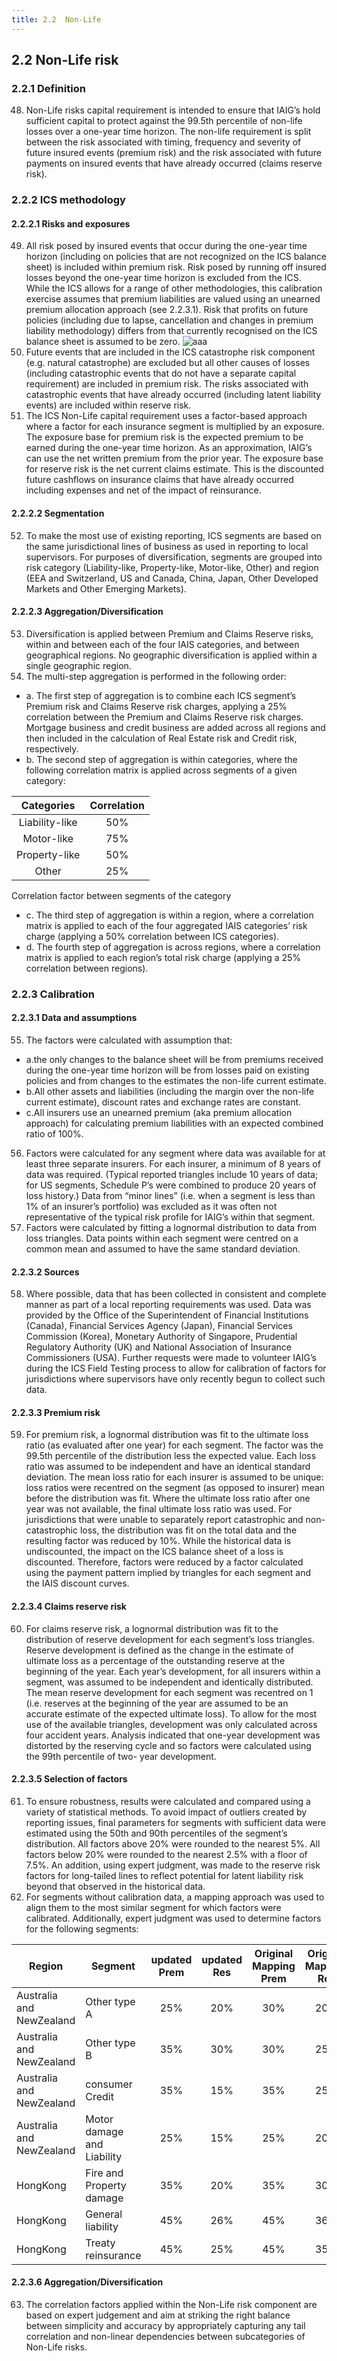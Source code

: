 ```yaml
---
title: 2.2	Non-Life 
---
```

## 2.2	Non-Life risk
### 2.2.1	Definition
48.	Non-Life risks capital requirement is intended to ensure that IAIG’s hold sufficient capital to protect against the 99.5th percentile of non-life losses over a one-year time horizon. The non-life requirement is split between the risk associated with timing, frequency and severity of future insured events (premium risk) and the risk associated with future payments on insured events that have already occurred (claims reserve risk).

### 2.2.2	ICS methodology
#### 2.2.2.1	Risks and exposures
49.	All risk posed by insured events that occur during the one-year time horizon (including on policies that are not recognized on the ICS balance sheet) is included within premium risk. Risk posed by running off insured losses beyond the one-year time horizon is excluded from the ICS. While the ICS allows for a range of other methodologies, this calibration exercise assumes that premium liabilities are valued using an unearned premium allocation approach (see 2.2.3.1). Risk that profits on future policies (including due to lapse, cancellation and changes in premium liability methodology) differs from that currently recognised on the ICS balance sheet is assumed to be zero.
![aaa](/ics/cal49.png)
50.	Future events that are included in the ICS catastrophe risk component (e.g. natural catastrophe) are excluded but all other causes of losses (including catastrophic events that do not have a separate capital requirement) are included in premium risk. The risks associated with catastrophic events that have already occurred (including latent liability events) are included within reserve risk.
51.	The ICS Non-Life capital requirement uses a factor-based approach where a factor for each insurance segment is multiplied by an exposure. The exposure base for premium risk is the expected premium to be earned during the one-year time horizon. As an approximation, IAIG’s can use the net written premium from the prior year. The exposure base for reserve risk is the net current claims estimate. This is the discounted future cashflows on insurance claims that have already occurred including expenses and net of the impact of reinsurance.

#### 2.2.2.2	Segmentation
52.	To make the most use of existing reporting, ICS segments are based on the same jurisdictional lines of business as used in reporting to local supervisors. For purposes of diversification, segments are grouped into risk category (Liability-like, Property-like, Motor-like, Other) and region (EEA and Switzerland, US and Canada, China, Japan, Other Developed Markets and Other Emerging Markets).

#### 2.2.2.3	Aggregation/Diversification
53.	Diversification is applied between Premium and Claims Reserve risks, within and between each of the four IAIS categories, and between geographical regions. No geographic diversification is applied within a single geographic region.
54.	The multi-step aggregation is performed in the following order:
- a. The first step of aggregation is to combine each ICS segment’s Premium risk and Claims Reserve risk charges, applying a 25% correlation between the Premium and Claims Reserve risk charges. Mortgage business and credit business are added across all regions and then included in the calculation of Real Estate risk and Credit risk, respectively.
- b. The second step of aggregation is within categories, where the following correlation matrix is applied across segments of a given category:

|Categories|Correlation|
|:--:|:--:|
|Liability-like |50%|
|Motor-like |75%|
|Property-like |50%|
|Other |25%|

  <GCaption>Correlation factor between segments of the category</GCaption>

- c. The third step of aggregation is within a region, where a correlation matrix is applied to each of the four aggregated IAIS categories’ risk charge (applying a 50% correlation between ICS categories).
- d. The fourth step of aggregation is across regions, where a correlation matrix is applied to each region’s total risk charge (applying a 25% correlation between regions).

### 2.2.3	Calibration
#### 2.2.3.1	Data and assumptions
55.	The factors were calculated with assumption that:
- a.the only changes to the balance sheet will be from premiums received during the one-year time horizon will be from losses paid on existing policies and from changes to the estimates the non-life current estimate.
- b.All other assets and liabilities (including the margin over the non-life current estimate), discount rates and exchange rates are constant.
- c.All insurers use an unearned premium (aka premium allocation approach) for calculating premium liabilities with an expected combined ratio of 100%.
56.	Factors were calculated for any segment where data was available for at least three separate insurers. For each insurer, a minimum of 8 years of data was required. (Typical reported triangles include 10 years of data; for US segments, Schedule P’s were combined to produce 20 years of loss history.) Data from “minor lines” (i.e. when a segment is less than 1% of an insurer’s portfolio) was excluded as it was often not representative of the typical risk profile for IAIG’s within that segment.
57.	Factors were calculated by fitting a lognormal distribution to data from loss triangles. Data points within each segment were centred on a common mean and assumed to have the same standard deviation.

#### 2.2.3.2	Sources
58.	Where possible, data that has been collected in consistent and complete manner as part of a local reporting requirements was used. Data was provided by the Office of the Superintendent of Financial Institutions (Canada), Financial Services Agency (Japan), Financial Services Commission (Korea), Monetary Authority of Singapore, Prudential Regulatory Authority (UK) and National Association of Insurance Commissioners (USA). Further requests were made to volunteer IAIG’s during the ICS Field Testing process to allow for calibration of factors for jurisdictions where supervisors have only recently begun to collect such data.
 


#### 2.2.3.3	Premium risk
59.	For premium risk, a lognormal distribution was fit to the ultimate loss ratio (as evaluated after one year) for each segment. The factor was the 99.5th percentile of the distribution less the expected value. Each loss ratio was assumed to be independent and have an identical standard deviation. The mean loss ratio for each insurer is assumed to be unique: loss ratios were recentred on the segment (as opposed to insurer) mean before the distribution was fit. Where the ultimate loss ratio after one year was not available, the final ultimate loss ratio was used. For jurisdictions that were unable to separately report catastrophic and non-catastrophic loss, the distribution was fit on the total data and the resulting factor was reduced by 10%. While the historical data is undiscounted, the impact on the ICS balance sheet of a loss is discounted. Therefore, factors were reduced by a factor calculated using the payment pattern implied by triangles for each segment and the IAIS discount curves.

#### 2.2.3.4	Claims reserve risk
60.	For claims reserve risk, a lognormal distribution was fit to the distribution of reserve development for each segment’s loss triangles. Reserve development is defined as the change in the estimate of ultimate loss as a percentage of the outstanding reserve at the beginning of the year. Each year’s development, for all insurers within a segment, was assumed to be independent and identically distributed. The mean reserve development for each segment was recentred on 1 (i.e. reserves at the beginning of the year are assumed to be an accurate estimate of the expected ultimate loss). To allow for the most use of the available triangles, development was only calculated across four accident years. Analysis indicated that one-year development was distorted by the reserving cycle and so factors were calculated using the 99th percentile of two- year development.

#### 2.2.3.5	Selection of factors
61.	To ensure robustness, results were calculated and compared using a variety of statistical methods. To avoid impact of outliers created by reporting issues, final parameters for segments with sufficient data were estimated using the 50th and 90th percentiles of the segment’s distribution. All factors above 20% were rounded to the nearest 5%. All factors below 20% were rounded to the nearest 2.5% with a floor of 7.5%. An addition, using expert judgment, was made to the reserve risk factors for long-tailed lines to reflect potential for latent liability risk beyond that observed in the historical data.
62.	For segments without calibration data, a mapping approach was used to align them to the most similar segment for which factors were calibrated. Additionally, expert judgment was used to determine factors for the following segments:

|Region|Segment|updated Prem|updated Res|Original Mapping Prem|Original Mapping Res|
|--|--|:--:|:--:|:--:|:--:|
|Australia and NewZealand|Other type A|25%|20%|30%|20%|
|Australia and NewZealand|Other type B|35%|30%|30%|25%|
|Australia and NewZealand|consumer Credit|35%|15%|35%|25%|
|Australia and NewZealand|Motor damage and Liability|25%|15%|25%|20%|
|HongKong|Fire and Property damage|35%|20%|35%|30%|
|HongKong|General liability|45%|26%|45%|36%|
|HongKong|Treaty reinsurance|45%|25%|45%|35%|

#### 2.2.3.6	Aggregation/Diversification
63.	The correlation factors applied within the Non-Life risk component are based on expert judgement and aim at striking the right balance between simplicity and accuracy by appropriately capturing any tail correlation and non-linear dependencies between subcategories of Non-Life risks.

